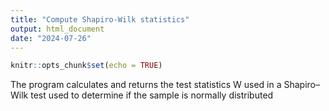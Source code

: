 ```yaml
---
title: "Compute Shapiro-Wilk statistics"
output: html_document
date: "2024-07-26"
---
```


```r
knitr::opts_chunk$set(echo = TRUE)
```

The program calculates and returns the test statistics W used in a Shapiro–Wilk test used to determine if the sample is normally distributed

```r

```

